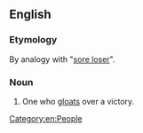 {{also|sore-winner}}
==English==

===Etymology===
By analogy with "[[sore loser]]".

===Noun===
{{en-noun}}

# {{lb|en|informal}} One who [[gloat]]s over a victory.
[[Category:en:People]]